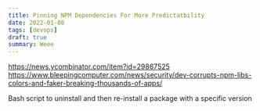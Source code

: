 ```yaml
---
title: Pinning NPM Dependencies For More Predictatbility
date: 2022-01-08
tags: [devops]
draft: true
summary: Weee
---
```


https://news.ycombinator.com/item?id=29867525
https://www.bleepingcomputer.com/news/security/dev-corrupts-npm-libs-colors-and-faker-breaking-thousands-of-apps/

Bash script to uninstall and then re-install a package with a specific version

